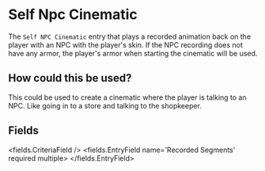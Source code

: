 
# Self Npc Cinematic 

The `Self NPC Cinematic` entry that plays a recorded animation back on the player with an NPC with the player's skin.
If the NPC recording does not have any armor, the player's armor when starting the cinematic will be used.

## How could this be used?

This could be used to create a cinematic where the player is talking to an NPC.
Like going in to a store and talking to the shopkeeper.


## Fields

<fields.CriteriaField />
<fields.EntryField name='Recorded Segments' required multiple>
</fields.EntryField>
